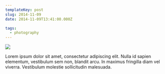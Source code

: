 ```yaml
---
templateKey: post
slug: 2014-11-09
date: 2014-11-09T13:41:00.000Z

tags:
  - photography
---
```

![](../../static/assets/20141109-IMG_0771.jpg)

Lorem ipsum dolor sit amet, consectetur adipiscing elit. Nulla id sapien elementum, vestibulum sem non, blandit arcu. In maximus fringilla diam vel viverra. Vestibulum molestie sollicitudin malesuada.

